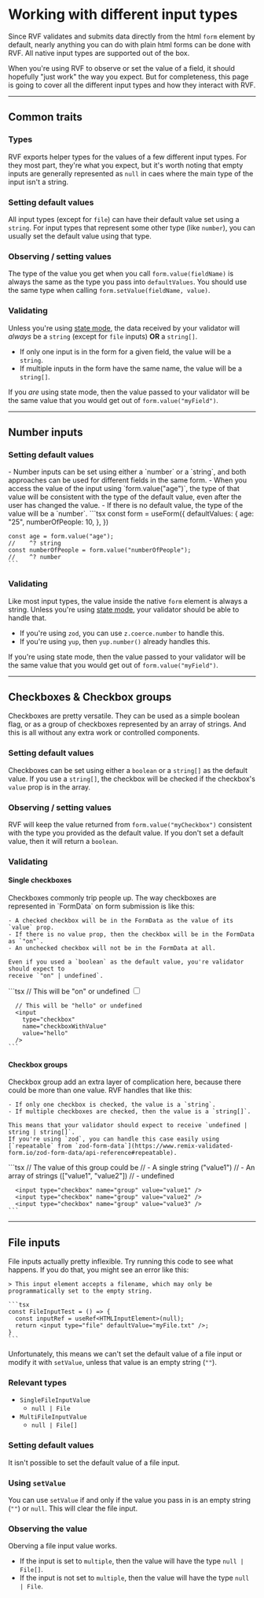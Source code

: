 # Working with different input types

Since RVF validates and submits data directly from the html `form` element by default,
nearly anything you can do with plain html forms can be done with RVF.
All native input types are supported out of the box.

When you're using RVF to observe or set the value of a field,
it should hopefully "just work" the way you expect.
But for completeness, this page is going to cover all the different input types
and how they interact with RVF.

---

## Common traits

### Types

RVF exports helper types for the values of a few different input types.
For they most part, they're what you expect, but it's worth noting that empty inputs
are generally represented as `null` in caes where the main type of the input isn't a string.

### Setting default values

All input types (except for `file`) can have their default value set using a `string`.
For input types that represent some other type (like `number`),
you can usually set the default value using that type.

### Observing / setting values

The type of the value you get when you call `form.value(fieldName)` is always
the same as the type you pass into `defaultValues`.
You should use the same type when calling `form.setValue(fieldName, value)`.

### Validating

Unless you're using [state mode](/state-mode), the data received by your validator
will _always_ be a `string` (except for `file` inputs) **OR** a `string[]`.

- If only one input is in the form for a given field, the value will be a `string`.
- If multiple inputs in the form have the same name, the value will be a `string[]`.

If you _are_ using state mode, then the value passed to your validator will be the same value
that you would get out of `form.value("myField")`.

---

## Number inputs

### Setting default values

<Row>
  <Col>
    - Number inputs can be set using either a `number` or a `string`,
    and both approaches can be used for different fields in the same form.
    - When you access the value of the input using `form.value("age")`, the type
    of that value will be consistent with the type of the default value, even after
    the user has changed the value.
    - If there is no default value, the type of the value will be a `number`.
  </Col>
  <Col>
    ```tsx
    const form = useForm({
      defaultValues: {
        age: "25",
        numberOfPeople: 10,
      },
    })

    const age = form.value("age");
    //    ^? string
    const numberOfPeople = form.value("numberOfPeople");
    //    ^? number
    ```
  </Col>
</Row>

### Validating

Like most input types, the value inside the native `form` element is always a string.
Unless you're using [state mode](/state-mode), your validator should be able to handle that.

- If you're using `zod`, you can use `z.coerce.number` to handle this.
- If you're using `yup`, then `yup.number()` already handles this.

If you're using state mode, then the value passed to your validator will be the same value
that you would get out of `form.value("myField")`.

---

## Checkboxes & Checkbox groups

Checkboxes are pretty versatile. They can be used as a simple boolean flag,
or as a group of checkboxes represented by an array of strings.
And this is all without any extra work or controlled components.

### Setting default values

Checkboxes can be set using either a `boolean` or a `string[]` as the default value.
If you use a `string[]`, the checkbox will be checked if the checkbox's `value` prop
is in the array.

### Observing / setting values

RVF will keep the value returned from `form.value("myCheckbox")` consistent
with the type you provided as the default value.
If you don't set a default value, then it will return a `boolean`.

### Validating

#### Single checkboxes
<Row>
  <Col>
    Checkboxes commonly trip people up.
    The way checkboxes are represented in `FormData` on form submission is like this:

    - A checked checkbox will be in the FormData as the value of its `value` prop.
    - If there is no value prop, then the checkbox will be in the FormData as `"on"`.
    - An unchecked checkbox will not be in the FormData at all.

    Even if you used a `boolean` as the default value, you're validator should expect to
    receive `"on" | undefined`.

  </Col>
  <Col>
    ```tsx
      // This will be "on" or undefined
      <input type="checkbox" name="myCheckbox" />

      // This will be "hello" or undefined
      <input
        type="checkbox"
        name="checkboxWithValue"
        value="hello"
      />
    ```
  </Col>
</Row>

#### Checkbox groups
<Row>
  <Col>
    Checkbox group add an extra layer of complication here, because there could be more than one value.
    RVF handles that like this:

    - If only one checkbox is checked, the value is a `string`.
    - If multiple checkboxes are checked, then the value is a `string[]`.

    This means that your validator should expect to receive `undefined | string | string[]`.
    If you're using `zod`, you can handle this case easily using
    [`repeatable` from `zod-form-data`](https://www.remix-validated-form.io/zod-form-data/api-reference#repeatable).
  </Col>
  <Col>
    ```tsx
      // The value of this group could be
      // - A single string ("value1")
      // - An array of strings (["value1", "value2"])
      // - undefined

      <input type="checkbox" name="group" value="value1" />
      <input type="checkbox" name="group" value="value2" />
      <input type="checkbox" name="group" value="value3" />
    ```
  </Col>
</Row>

---

## File inputs

<Row>
  <Col>
    File inputs actually pretty inflexible. Try running this code to see what happens.
    If you do that, you might see an error like this:
    
    > This input element accepts a filename, which may only be programmatically set to the empty string.
  </Col>
  <Col>

    ```tsx
    const FileInputTest = () => {
      const inputRef = useRef<HTMLInputElement>(null);
      return <input type="file" defaultValue="myFile.txt" />;
    }
    ```
  </Col>
</Row>

Unfortunately, this means we can't set the default value of a file input
or modify it with `setValue`, unless that value is an empty string (`""`).

### Relevant types

- `SingleFileInputValue`
  - `null | File`
- `MultiFileInputValue`
  - `null | File[]`

### Setting default values

It isn't possible to set the default value of a file input.

### Using `setValue`

You can use `setValue` if and only if the value you pass in is an empty string (`""`) or `null`.
This will clear the file input.

### Observing the value

Oberving a file input value works.

- If the input is set to `multiple`, then the value will have the type `null | File[]`.
- If the input is not set to `multiple`, then the value will have the type `null | File`.
